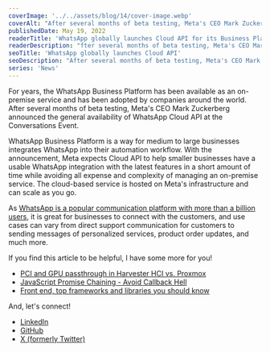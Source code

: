 ```yaml
---
coverImage: '../../assets/blog/14/cover-image.webp'
coverAlt: "After several months of beta testing, Meta's CEO Mark Zuckerberg announced the general availability of WhatsApp Cloud API at the Conversations Event."
publishedDate: May 19, 2022
readerTitle: 'WhatsApp globally launches Cloud API for its Business Platform'
readerDescription: "fter several months of beta testing, Meta's CEO Mark Zuckerberg announced the general availability of WhatsApp Cloud API at the Conversations Event."
seoTitle: 'WhatsApp globally launches Cloud API'
seoDescription: "After several months of beta testing, Meta's CEO Mark Zuckerberg announced the general availability of WhatsApp Cloud API at the Conversations Event."
series: 'News'
---
```


For years, the WhatsApp Business Platform has been available as an on-premise service and has been adopted by companies around the world. After several months of beta testing, Meta's CEO Mark Zuckerberg announced the general availability of WhatsApp Cloud API at the Conversations Event.

WhatsApp Business Platform is a way for medium to large businesses integrates WhatsApp into their automation workflow. With the announcement, Meta expects Cloud API to help smaller businesses have a usable WhatsApp integration with the latest features in a short amount of time while avoiding all expense and complexity of managing an on-premise service. The cloud-based service is hosted on Meta's infrastructure and can scale as you go.

As [WhatsApp is a popular communication platform with more than a billion users](https://blog.whatsapp.com/two-billion-users-connecting-the-world-privately), it is great for businesses to connect with the customers, and use cases can vary from direct support communication for customers to sending messages of personalized services, product order updates, and much more.

If you find this article to be helpful, I have some more for you!

- [PCI and GPU passthrough in Harvester HCI vs. Proxmox](/compare-pci-and-gpu-passthrough-in-harvester-hci-with-proxmox)
- [JavaScript Promise Chaining - Avoid Callback Hell](javascript-promise-chaining-avoid-callback-hell)
- [Front end, top frameworks and libraries you should know](front-end-tech-stack-components)

And, let's connect!

- [LinkedIn](https://www.linkedin.com/in/hunghvu/)
- [GitHub](https://github.com/hunghvu)
- [X (formerly Twitter)](https://x.com/hunghvu_dev)
